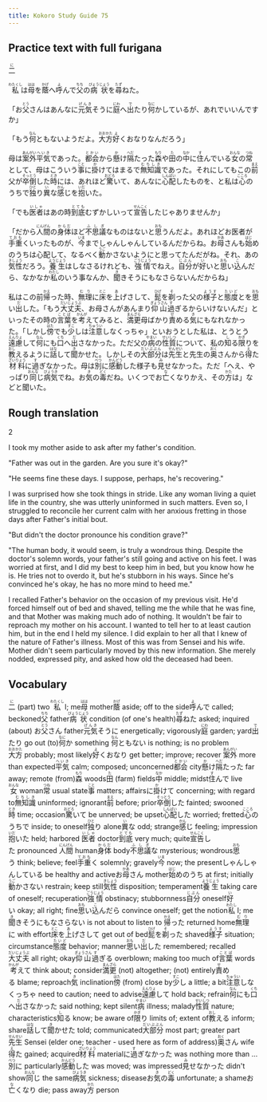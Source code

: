 ```yaml
---
title: Kokoro Study Guide 75
---
```


## Practice text with full furigana

<p>
<ruby><rb>二</rb><rt>に</rt></ruby>
</p>

<p>
<ruby><rb>私</rb><rt>わたくし</rt></ruby>は<ruby><rb>母</rb><rt>はは</rt></ruby>を<ruby><rb>蔭</rb><rt>かげ</rt></ruby>へ<ruby><rb>呼</rb><rt>よ</rt></ruby>んで<ruby><rb>父</rb><rt>ちち</rt></ruby>の<ruby><rb>病状</rb><rt>びょうじょう</rt></ruby>を<ruby><rb>尋</rb><rt>たず</rt></ruby>ねた。
</p>

<p>
「お<ruby><rb>父</rb><rt>とう</rt></ruby>さんはあんなに<ruby><rb>元気</rb><rt>げんき</rt></ruby>そうに<ruby><rb>庭</rb><rt>にわ</rt></ruby>へ<ruby><rb>出</rb><rt>で</rt></ruby>たり<ruby><rb>何</rb><rt>なに</rt></ruby>かしているが、あれでいいんですか」
</p>

<p>
「もう<ruby><rb>何</rb><rt>なん</rt></ruby>ともないようだよ。<ruby><rb>大方</rb><rt>おおかた</rt></ruby><ruby><rb>好</rb><rt>よ</rt></ruby>くおなりなんだろう」
</p>

<p>
母は<ruby><rb>案外</rb><rt>あんがい</rt></ruby><ruby><rb>平気</rb><rt>へいき</rt></ruby>であった。<ruby><rb>都会</rb><rt>とかい</rt></ruby>から<ruby><rb>懸</rb><rt>か</rt></ruby>け<ruby><rb>隔</rb><rt>へだ</rt></ruby>たった<ruby><rb>森</rb><rt>もり</rt></ruby>や<ruby><rb>田</rb><rt>た</rt></ruby>の<ruby><rb>中</rb><rt>なか</rt></ruby>に<ruby><rb>住</rb><rt>す</rt></ruby>んでいる<ruby><rb>女</rb><rt>おんな</rt></ruby>の<ruby><rb>常</rb><rt>つね</rt></ruby>として、母はこういう<ruby><rb>事</rb><rt>こと</rt></ruby>に<ruby><rb>掛</rb><rt>か</rt></ruby>けてはまるで<ruby><rb>無知識</rb><rt>むちしき</rt></ruby>であった。それにしてもこの<ruby><rb>前</rb><rt>まえ</rt></ruby>父が<ruby><rb>卒倒</rb><rt>そっとう</rt></ruby>した<ruby><rb>時</rb><rt>とき</rt></ruby>には、あれほど<ruby><rb>驚</rb><rt>おどろ</rt></ruby>いて、あんなに<ruby><rb>心配</rb><rt>しんぱい</rt></ruby>したものを、と私は<ruby><rb>心</rb><rt>こころ</rt></ruby>のうちで<ruby><rb>独</rb><rt>ひと</rt></ruby>り<ruby><rb>異</rb><rt>い</rt></ruby>な<ruby><rb>感</rb><rt>かん</rt></ruby>じを<ruby><rb>抱</rb><rt>いだ</rt></ruby>いた。
</p>

<p>
「でも<ruby><rb>医者</rb><rt>いしゃ</rt></ruby>はあの時<ruby><rb>到底</rb><rt>とても</rt></ruby>むずかしいって<ruby><rb>宣告</rb><rt>せんこく</rt></ruby>したじゃありませんか」
</p>

<p>
「だから<ruby><rb>人間</rb><rt>にんげん</rt></ruby>の<ruby><rb>身体</rb><rt>からだ</rt></ruby>ほど<ruby><rb>不思議</rb><rt>ふしぎ</rt></ruby>なものはないと<ruby><rb>思</rb><rt>おも</rt></ruby>うんだよ。あれほどお医者が<ruby><rb>手重</rb><rt>ておも</rt></ruby>くいったものが、<ruby><rb>今</rb><rt>いま</rt></ruby>までしゃんしゃんしているんだからね。お<ruby><rb>母</rb><rt>かあ</rt></ruby>さんも<ruby><rb>始</rb><rt>はじ</rt></ruby>めのうちは心配して、なるべく<ruby><rb>動</rb><rt>うご</rt></ruby>かさないようにと思ってたんだがね。それ、あの<ruby><rb>気性</rb><rt>きしょう</rt></ruby>だろう。<ruby><rb>養生</rb><rt>ようじょう</rt></ruby>はしなさるけれども、<ruby><rb>強情</rb><rt>ごうじょう</rt></ruby>でねえ。<ruby><rb>自分</rb><rt>じぶん</rt></ruby>が<ruby><rb>好</rb><rt>い</rt></ruby>いと<ruby><rb>思</rb><rt>おも</rt></ruby>い<ruby><rb>込</rb><rt>こ</rt></ruby>んだら、なかなか<ruby><rb>私</rb><rt>わたし</rt></ruby>のいう事なんか、<ruby><rb>聞</rb><rt>き</rt></ruby>きそうにもなさらないんだからね」
</p>

<p>
私はこの前<ruby><rb>帰</rb><rt>かえ</rt></ruby>った時、<ruby><rb>無理</rb><rt>むり</rt></ruby>に<ruby><rb>床</rb><rt>とこ</rt></ruby>を<ruby><rb>上</rb><rt>あ</rt></ruby>げさして、<ruby><rb>髭</rb><rt>ひげ</rt></ruby>を<ruby><rb>剃</rb><rt>そ</rt></ruby>った父の<ruby><rb>様子</rb><rt>ようす</rt></ruby>と<ruby><rb>態度</rb><rt>たいど</rt></ruby>とを<ruby><rb>思</rb><rt>おも</rt></ruby>い<ruby><rb>出</rb><rt>だ</rt></ruby>した。「もう<ruby><rb>大丈夫</rb><rt>だいじょうぶ</rt></ruby>、お母さんがあんまり<ruby><rb>仰山</rb><rt>ぎょうさん</rt></ruby><ruby><rb>過</rb><rt>す</rt></ruby>ぎるからいけないんだ」といったその時の<ruby><rb>言葉</rb><rt>ことば</rt></ruby>を<ruby><rb>考</rb><rt>かんが</rt></ruby>えてみると、<ruby><rb>満更</rb><rt>まんざら</rt></ruby>母ばかり<ruby><rb>責</rb><rt>せ</rt></ruby>める<ruby><rb>気</rb><rt>き</rt></ruby>にもなれなかった。「しかし<ruby><rb>傍</rb><rt>はた</rt></ruby>でも<ruby><rb>少</rb><rt>すこ</rt></ruby>しは<ruby><rb>注意</rb><rt>ちゅうい</rt></ruby>しなくっちゃ」といおうとした私は、とうとう<ruby><rb>遠慮</rb><rt>えんりょ</rt></ruby>して<ruby><rb>何</rb><rt>なん</rt></ruby>にも<ruby><rb>口</rb><rt>くち</rt></ruby>へ<ruby><rb>出</rb><rt>だ</rt></ruby>さなかった。ただ父の<ruby><rb>病</rb><rt>やまい</rt></ruby>の<ruby><rb>性質</rb><rt>せいしつ</rt></ruby>について、私の<ruby><rb>知</rb><rt>し</rt></ruby>る<ruby><rb>限</rb><rt>かぎ</rt></ruby>りを<ruby><rb>教</rb><rt>おし</rt></ruby>えるように<ruby><rb>話</rb><rt>はな</rt></ruby>して<ruby><rb>聞</rb><rt>き</rt></ruby>かせた。しかしその<ruby><rb>大部分</rb><rt>だいぶぶん</rt></ruby>は<ruby><rb>先生</rb><rt>せんせい</rt></ruby>と先生の<ruby><rb>奥</rb><rt>おく</rt></ruby>さんから<ruby><rb>得</rb><rt>え</rt></ruby>た<ruby><rb>材料</rb><rt>ざいりょう</rt></ruby>に<ruby><rb>過</rb><rt>す</rt></ruby>ぎなかった。母は<ruby><rb>別</rb><rt>べつ</rt></ruby>に<ruby><rb>感動</rb><rt>かんどう</rt></ruby>した様子も<ruby><rb>見</rb><rt>み</rt></ruby>せなかった。ただ「へえ、やっぱり<ruby><rb>同</rb><rt>おんな</rt></ruby>じ<ruby><rb>病気</rb><rt>びょうき</rt></ruby>でね。お<ruby><rb>気</rb><rt>き</rt></ruby>の<ruby><rb>毒</rb><rt>どく</rt></ruby>だね。いくつでお<ruby><rb>亡</rb><rt>な</rt></ruby>くなりかえ、その<ruby><rb>方</rb><rt>かた</rt></ruby>は」などと聞いた。
</p>


## Rough translation

2

I took my mother aside to ask after my father's condition.

"Father was out in the garden. Are you sure it's okay?"

"He seems fine these days. I suppose, perhaps, he's recovering."

I was surprised how she took things in stride. Like any woman living a quiet life in the country, she was utterly uninformed in such matters. Even so, I struggled to reconcile her current calm with her anxious fretting in those days after Father's initial bout.

"But didn't the doctor pronounce his condition grave?"

"The human body, it would seem, is truly a wondrous thing. Despite the doctor's solemn words, your father's still going and active on his feet. I was worried at first, and I did my best to keep him in bed, but you know how he is. He tries not to overdo it, but he's stubborn in his ways. Since he's convinced he's okay, he has no more mind to heed me."

I recalled Father's behavior on the occasion of my previous visit. He'd forced himself out of bed and shaved, telling me the while that he was fine, and that Mother was making much ado of nothing. It wouldn't be fair to reproach my mother on his account. I wanted to tell her to at least caution him, but in the end I held my silence. I did explain to her all that I knew of the nature of Father's illness. Most of this was from Sensei and his wife. Mother didn't seem particularly moved by this new information. She merely nodded, expressed pity, and asked how old the deceased had been.  


## Vocabulary

<p>
<span class="vocabstudy"><ruby><rb>二</rb><rt>に</rt></ruby>&nbsp;(part) two</span>
<span class="vocabstudy"><ruby><rb>私</rb><rt>わたくし</rt></ruby>&nbsp;I; me</span><span class="vocabstudy"><ruby><rb>母</rb><rt>はは</rt></ruby>&nbsp;mother</span><span class="vocabstudy"><ruby><rb>蔭</rb><rt>かげ</rt></ruby>&nbsp;aside; off to the side</span><span class="vocabstudy"><ruby><rb>呼</rb><rt>よ</rt></ruby>んで&nbsp;called; beckoned</span><span class="vocabstudy"><ruby><rb>父</rb><rt>ちち</rt></ruby>&nbsp;father</span><span class="vocabstudy"><ruby><rb>病状</rb><rt>びょうじょう</rt></ruby>&nbsp;condition (of one's health)</span><span class="vocabstudy"><ruby><rb>尋</rb><rt>たず</rt></ruby>ねた&nbsp;asked; inquired (about)</span>
<span class="vocabstudy">お<ruby><rb>父</rb><rt>とう</rt></ruby>さん&nbsp;father</span><span class="vocabstudy"><ruby><rb>元気</rb><rt>げんき</rt></ruby>そうに&nbsp;energetically; vigorously</span><span class="vocabstudy"><ruby><rb>庭</rb><rt>にわ</rt></ruby>&nbsp;garden; yard</span><span class="vocabstudy"><ruby><rb>出</rb><rt>で</rt></ruby>たり&nbsp;go out (to)</span><span class="vocabstudy"><ruby><rb>何</rb><rt>なに</rt></ruby>か&nbsp;something</span>
<span class="vocabstudy"><ruby><rb>何</rb><rt>なん</rt></ruby>ともない&nbsp;is nothing; is no problem</span><span class="vocabstudy"><ruby><rb>大方</rb><rt>おおかた</rt></ruby>&nbsp;probably; most likely</span><span class="vocabstudy"><ruby><rb>好</rb><rt>よ</rt></ruby>くおなり&nbsp;get better; improve; recover</span>
<span class="vocabstudy"><ruby><rb>案外</rb><rt>あんがい</rt></ruby>&nbsp;more than expected</span><span class="vocabstudy"><ruby><rb>平気</rb><rt>へいき</rt></ruby>&nbsp;calm; composed; unconcerned</span><span class="vocabstudy"><ruby><rb>都会</rb><rt>とかい</rt></ruby>&nbsp;city</span><span class="vocabstudy"><ruby><rb>懸</rb><rt>か</rt></ruby>け<ruby><rb>隔</rb><rt>へだ</rt></ruby>たった&nbsp;far away; remote (from)</span><span class="vocabstudy"><ruby><rb>森</rb><rt>もり</rt></ruby>&nbsp;woods</span><span class="vocabstudy"><ruby><rb>田</rb><rt>た</rt></ruby>&nbsp;(farm) fields</span><span class="vocabstudy"><ruby><rb>中</rb><rt>なか</rt></ruby>&nbsp;middle; midst</span><span class="vocabstudy"><ruby><rb>住</rb><rt>す</rt></ruby>んで&nbsp;live</span><span class="vocabstudy"><ruby><rb>女</rb><rt>おんな</rt></ruby>&nbsp;woman</span><span class="vocabstudy"><ruby><rb>常</rb><rt>つね</rt></ruby>&nbsp;usual state</span><span class="vocabstudy"><ruby><rb>事</rb><rt>こと</rt></ruby>&nbsp;matters; affairs</span><span class="vocabstudy">に<ruby><rb>掛</rb><rt>か</rt></ruby>けて&nbsp;concerning; with regard to</span><span class="vocabstudy"><ruby><rb>無知識</rb><rt>むちしき</rt></ruby>&nbsp;uninformed; ignorant</span><span class="vocabstudy"><ruby><rb>前</rb><rt>まえ</rt></ruby>&nbsp;before; prior</span><span class="vocabstudy"><ruby><rb>卒倒</rb><rt>そっとう</rt></ruby>した&nbsp;fainted; swooned</span><span class="vocabstudy"><ruby><rb>時</rb><rt>とき</rt></ruby>&nbsp;time; occasion</span><span class="vocabstudy"><ruby><rb>驚</rb><rt>おどろ</rt></ruby>いて&nbsp;be unnerved; be upset</span><span class="vocabstudy"><ruby><rb>心配</rb><rt>しんぱい</rt></ruby>した&nbsp;worried; fretted</span><span class="vocabstudy"><ruby><rb>心</rb><rt>こころ</rt></ruby>のうちで&nbsp;inside; to oneself</span><span class="vocabstudy"><ruby><rb>独</rb><rt>ひと</rt></ruby>り&nbsp;alone</span><span class="vocabstudy"><ruby><rb>異</rb><rt>い</rt></ruby>な&nbsp;odd; strange</span><span class="vocabstudy"><ruby><rb>感</rb><rt>かん</rt></ruby>じ&nbsp;feeling; impression</span><span class="vocabstudy"><ruby><rb>抱</rb><rt>いだ</rt></ruby>いた&nbsp;held; harbored</span>
<span class="vocabstudy"><ruby><rb>医者</rb><rt>いしゃ</rt></ruby>&nbsp;doctor</span><span class="vocabstudy"><ruby><rb>到底</rb><rt>とても</rt></ruby>&nbsp;very much; quite</span><span class="vocabstudy"><ruby><rb>宣告</rb><rt>せんこく</rt></ruby>した&nbsp;pronounced</span>
<span class="vocabstudy"><ruby><rb>人間</rb><rt>にんげん</rt></ruby>&nbsp;human</span><span class="vocabstudy"><ruby><rb>身体</rb><rt>からだ</rt></ruby>&nbsp;body</span><span class="vocabstudy"><ruby><rb>不思議</rb><rt>ふしぎ</rt></ruby>な&nbsp;mysterious; wondrous</span><span class="vocabstudy"><ruby><rb>思</rb><rt>おも</rt></ruby>う&nbsp;think; believe; feel</span><span class="vocabstudy"><ruby><rb>手重</rb><rt>ておも</rt></ruby>く&nbsp;solemnly; gravely</span><span class="vocabstudy"><ruby><rb>今</rb><rt>いま</rt></ruby>&nbsp;now; the present</span><span class="vocabstudy">しゃんしゃんしている&nbsp;be healthy and active</span><span class="vocabstudy">お<ruby><rb>母</rb><rt>かあ</rt></ruby>さん&nbsp;mother</span><span class="vocabstudy"><ruby><rb>始</rb><rt>はじ</rt></ruby>めのうち&nbsp;at first; initially</span><span class="vocabstudy"><ruby><rb>動</rb><rt>うご</rt></ruby>かさない&nbsp;restrain; keep still</span><span class="vocabstudy"><ruby><rb>気性</rb><rt>きしょう</rt></ruby>&nbsp;disposition; temperament</span><span class="vocabstudy"><ruby><rb>養生</rb><rt>ようじょう</rt></ruby>&nbsp;taking care of oneself; recuperation</span><span class="vocabstudy"><ruby><rb>強情</rb><rt>ごうじょう</rt></ruby>&nbsp;obstinacy; stubbornness</span><span class="vocabstudy"><ruby><rb>自分</rb><rt>じぶん</rt></ruby>&nbsp;oneself</span><span class="vocabstudy"><ruby><rb>好</rb><rt>い</rt></ruby>い&nbsp;okay; all right; fine</span><span class="vocabstudy"><ruby><rb>思</rb><rt>おも</rt></ruby>い<ruby><rb>込</rb><rt>こ</rt></ruby>んだら&nbsp;convince oneself; get the notion</span><span class="vocabstudy"><ruby><rb>私</rb><rt>わたし</rt></ruby>&nbsp;I; me</span><span class="vocabstudy"><ruby><rb>聞</rb><rt>き</rt></ruby>きそうにもなさらない&nbsp;is not about to listen to</span>
<span class="vocabstudy"><ruby><rb>帰</rb><rt>かえ</rt></ruby>った&nbsp;returned home</span><span class="vocabstudy"><ruby><rb>無理</rb><rt>むり</rt></ruby>に&nbsp;with effort</span><span class="vocabstudy"><ruby><rb>床</rb><rt>とこ</rt></ruby>を<ruby><rb>上</rb><rt>あ</rt></ruby>げさして&nbsp;get out of bed</span><span class="vocabstudy"><ruby><rb>髭</rb><rt>ひげ</rt></ruby>を<ruby><rb>剃</rb><rt>そ</rt></ruby>った&nbsp;shaved</span><span class="vocabstudy"><ruby><rb>様子</rb><rt>ようす</rt></ruby>&nbsp;situation; circumstance</span><span class="vocabstudy"><ruby><rb>態度</rb><rt>たいど</rt></ruby>&nbsp;behavior; manner</span><span class="vocabstudy"><ruby><rb>思</rb><rt>おも</rt></ruby>い<ruby><rb>出</rb><rt>だ</rt></ruby>した&nbsp;remembered; recalled</span><span class="vocabstudy"><ruby><rb>大丈夫</rb><rt>だいじょうぶ</rt></ruby>&nbsp;all right; okay</span><span class="vocabstudy"><ruby><rb>仰山</rb><rt>ぎょうさん</rt></ruby><ruby><rb>過</rb><rt>す</rt></ruby>ぎる&nbsp;overblown; making too much of</span><span class="vocabstudy"><ruby><rb>言葉</rb><rt>ことば</rt></ruby>&nbsp;words</span><span class="vocabstudy"><ruby><rb>考</rb><rt>かんが</rt></ruby>えて&nbsp;think about; consider</span><span class="vocabstudy"><ruby><rb>満更</rb><rt>まんざら</rt></ruby>&nbsp;(not) altogether; (not) entirely</span><span class="vocabstudy"><ruby><rb>責</rb><rt>せ</rt></ruby>める&nbsp;blame; reproach</span><span class="vocabstudy"><ruby><rb>気</rb><rt>き</rt></ruby>&nbsp;inclination</span><span class="vocabstudy"><ruby><rb>傍</rb><rt>はた</rt></ruby>&nbsp;(from) close by</span><span class="vocabstudy"><ruby><rb>少</rb><rt>すこ</rt></ruby>し&nbsp;a little; a bit</span><span class="vocabstudy"><ruby><rb>注意</rb><rt>ちゅうい</rt></ruby>しなくっちゃ&nbsp;need to caution; need to advise</span><span class="vocabstudy"><ruby><rb>遠慮</rb><rt>えんりょ</rt></ruby>して&nbsp;hold back; refrain</span><span class="vocabstudy"><ruby><rb>何</rb><rt>なん</rt></ruby>にも<ruby><rb>口</rb><rt>くち</rt></ruby>へ<ruby><rb>出</rb><rt>だ</rt></ruby>さなかった&nbsp;said nothing; kept silent</span><span class="vocabstudy"><ruby><rb>病</rb><rt>やまい</rt></ruby>&nbsp;illness; malady</span><span class="vocabstudy"><ruby><rb>性質</rb><rt>せいしつ</rt></ruby>&nbsp;nature; characteristics</span><span class="vocabstudy"><ruby><rb>知</rb><rt>し</rt></ruby>る&nbsp;know; be aware of</span><span class="vocabstudy"><ruby><rb>限</rb><rt>かぎ</rt></ruby>り&nbsp;limits of; extent of</span><span class="vocabstudy"><ruby><rb>教</rb><rt>おし</rt></ruby>える&nbsp;inform; share</span><span class="vocabstudy"><ruby><rb>話</rb><rt>はな</rt></ruby>して<ruby><rb>聞</rb><rt>き</rt></ruby>かせた&nbsp;told; communicated</span><span class="vocabstudy"><ruby><rb>大部分</rb><rt>だいぶぶん</rt></ruby>&nbsp;most part; greater part</span><span class="vocabstudy"><ruby><rb>先生</rb><rt>せんせい</rt></ruby>&nbsp;Sensei (elder one; teacher - used here as form of address)</span><span class="vocabstudy"><ruby><rb>奥</rb><rt>おく</rt></ruby>さん&nbsp;wife</span><span class="vocabstudy"><ruby><rb>得</rb><rt>え</rt></ruby>た&nbsp;gained; acquired</span><span class="vocabstudy"><ruby><rb>材料</rb><rt>ざいりょう</rt></ruby>&nbsp;material</span><span class="vocabstudy">に<ruby><rb>過</rb><rt>す</rt></ruby>ぎなかった&nbsp;was nothing more than ...</span><span class="vocabstudy"><ruby><rb>別</rb><rt>べつ</rt></ruby>に&nbsp;particularly</span><span class="vocabstudy"><ruby><rb>感動</rb><rt>かんどう</rt></ruby>した&nbsp;was moved; was impressed</span><span class="vocabstudy"><ruby><rb>見</rb><rt>み</rt></ruby>せなかった&nbsp;didn't show</span><span class="vocabstudy"><ruby><rb>同</rb><rt>おんな</rt></ruby>じ&nbsp;the same</span><span class="vocabstudy"><ruby><rb>病気</rb><rt>びょうき</rt></ruby>&nbsp;sickness; disease</span><span class="vocabstudy">お<ruby><rb>気</rb><rt>き</rt></ruby>の<ruby><rb>毒</rb><rt>どく</rt></ruby>&nbsp;unfortunate; a shame</span><span class="vocabstudy">お<ruby><rb>亡</rb><rt>な</rt></ruby>くなり&nbsp;die; pass away</span><span class="vocabstudy"><ruby><rb>方</rb><rt>かた</rt></ruby>&nbsp;person</span>
</p>
